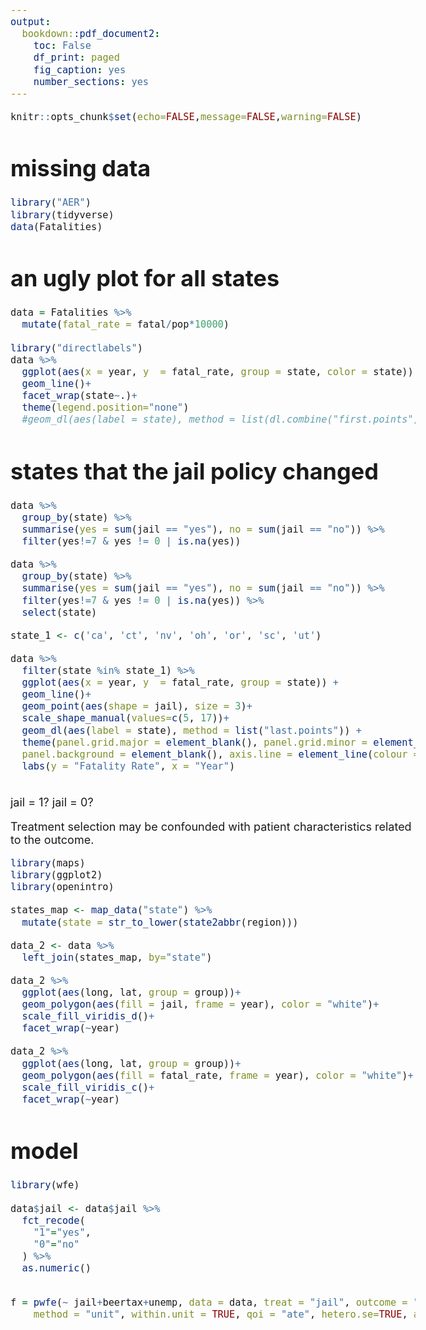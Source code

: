 ```yaml
---
output:
  bookdown::pdf_document2:
    toc: False
    df_print: paged
    fig_caption: yes
    number_sections: yes
---
```


<style type="text/css">

body{ /* Normal  */
      font-size: 18px;
  }

</style>

```r
knitr::opts_chunk$set(echo=FALSE,message=FALSE,warning=FALSE)
```

# missing data
```r
library("AER")
library(tidyverse)
data(Fatalities)

```

# an ugly plot for all states
```r
data = Fatalities %>% 
  mutate(fatal_rate = fatal/pop*10000)

```
```r
library("directlabels")
data %>% 
  ggplot(aes(x = year, y  = fatal_rate, group = state, color = state)) +
  geom_line()+
  facet_wrap(state~.)+
  theme(legend.position="none")
  #geom_dl(aes(label = state), method = list(dl.combine("first.points", "last.points")))
```

# states that the jail policy changed
```r
data %>% 
  group_by(state) %>% 
  summarise(yes = sum(jail == "yes"), no = sum(jail == "no")) %>% 
  filter(yes!=7 & yes != 0 | is.na(yes))

data %>% 
  group_by(state) %>% 
  summarise(yes = sum(jail == "yes"), no = sum(jail == "no")) %>% 
  filter(yes!=7 & yes != 0 | is.na(yes)) %>% 
  select(state)

state_1 <- c('ca', 'ct', 'nv', 'oh', 'or', 'sc', 'ut')

data %>% 
  filter(state %in% state_1) %>% 
  ggplot(aes(x = year, y  = fatal_rate, group = state)) +
  geom_line()+
  geom_point(aes(shape = jail), size = 3)+
  scale_shape_manual(values=c(5, 17))+
  geom_dl(aes(label = state), method = list("last.points")) +
  theme(panel.grid.major = element_blank(), panel.grid.minor = element_blank(),
  panel.background = element_blank(), axis.line = element_line(colour = "black")) +
  labs(y = "Fatality Rate", x = "Year")
  
```

jail = 1? jail = 0?

Treatment selection may be confounded with patient characteristics related to the outcome. 

```r
library(maps)
library(ggplot2)
library(openintro)

states_map <- map_data("state") %>% 
  mutate(state = str_to_lower(state2abbr(region)))

data_2 <- data %>% 
  left_join(states_map, by="state")

data_2 %>% 
  ggplot(aes(long, lat, group = group))+
  geom_polygon(aes(fill = jail, frame = year), color = "white")+
  scale_fill_viridis_d()+
  facet_wrap(~year)

data_2 %>% 
  ggplot(aes(long, lat, group = group))+
  geom_polygon(aes(fill = fatal_rate, frame = year), color = "white")+
  scale_fill_viridis_c()+
  facet_wrap(~year)
```

# model
```r
library(wfe)

data$jail <- data$jail %>% 
  fct_recode(
    "1"="yes",
    "0"="no"
  ) %>% 
  as.numeric()


f = pwfe(~ jail+beertax+unemp, data = data, treat = "jail", outcome = "fatal_rate", unit.index = "state", time.index = "year",
    method = "unit", within.unit = TRUE, qoi = "ate", hetero.se=TRUE, auto.se=TRUE)
```

